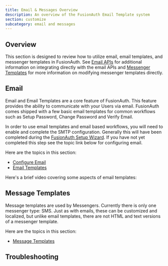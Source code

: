 ```yaml
---
title: Email & Messages Overview
description: An overview of the FusionAuth Email Template system
section: customize
subcategory: email and messages
---
```


## Overview

This section is designed to review how to utilize email, email templates, and messenger templates in FusionAuth. See [Email APIs](/docs/apis/emails) for additional information on integrating directly with the email APIs and [Messenger Templates](/docs/apis/messengers/) for more information on modifying messenger templates directly.

## Email

Email and Email Templates are a core feature of FusionAuth. This feature provides the ability to communicate with your Users via email. FusionAuth
comes shipped with a few basic email templates for common workflows such as Setup Password, Change Password and Verify Email.

In order to use email templates and email based workflows, you will need to enable and complete the SMTP configuration. Generally this will
have been completed during the [FusionAuth Setup Wizard](/docs/get-started/run-in-the-cloud/setup-wizard). If you have not yet completed this step see the topic
link below for configuring email.

Here are the topics in this section:

* [Configure Email](/docs/customize/email-and-messages/configure-email)
* [Email Templates](/docs/customize/email-and-messages/email-templates)

Here's a brief video covering some aspects of email templates:

<YouTube id="3xQyIq9p4DQ"></YouTube>

## Message Templates

Message templates are used by Messengers. Currently there is only one messenger type: SMS. Just as with emails, these can be customized and localized, but unlike email templates, there are not HTML and text versions of a messenger template.

Here are the topics in this section:

* [Message Templates](/docs/customize/email-and-messages/message-templates)

## Troubleshooting

<EmailTroubleshooting />
